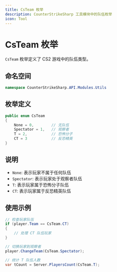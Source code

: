 ```yaml
---
title: CsTeam 枚举
description: CounterStrikeSharp 工具模块中的队伍枚举
icon: Tool
---
```


# CsTeam 枚举

`CsTeam` 枚举定义了 CS2 游戏中的队伍类型。

## 命名空间

```csharp
namespace CounterStrikeSharp.API.Modules.Utils
```

## 枚举定义

```csharp
public enum CsTeam
{
    None = 0,        // 无队伍
    Spectator = 1,   // 观察者
    T = 2,           // 恐怖分子
    CT = 3           // 反恐精英
}
```

## 说明

- `None`: 表示玩家不属于任何队伍
- `Spectator`: 表示玩家处于观察者队伍
- `T`: 表示玩家属于恐怖分子队伍
- `CT`: 表示玩家属于反恐精英队伍

## 使用示例

```csharp
// 检查玩家队伍
if (player.Team == CsTeam.CT)
{
    // 处理 CT 队伍玩家
}

// 切换玩家到观察者
player.ChangeTeam(CsTeam.Spectator);

// 统计 T 队伍人数
var tCount = Server.PlayersCount(CsTeam.T);
``` 